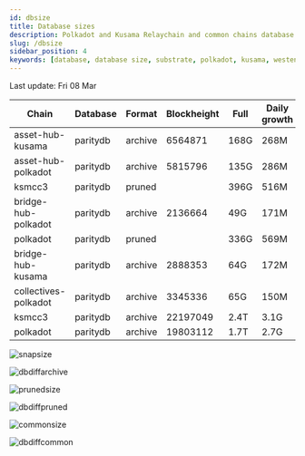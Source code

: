 ```yaml
---
id: dbsize
title: Database sizes
description: Polkadot and Kusama Relaychain and common chains database sizes
slug: /dbsize
sidebar_position: 4
keywords: [database, database size, substrate, polkadot, kusama, westend]
---
```



Last update: Fri 08 Mar

| Chain    | Database   | Format | Blockheight | Full         | Daily growth |
| ------------------------| ----------- | -------- | ------- | ---------- | ----- | 
| asset-hub-kusama | paritydb | archive | 6564871 | 168G | 268M |
| asset-hub-polkadot | paritydb | archive | 5815796 | 135G | 286M |
| ksmcc3 | paritydb | pruned |  | 396G | 516M |
| bridge-hub-polkadot | paritydb | archive | 2136664 | 49G | 171M |
| polkadot | paritydb | pruned |  | 336G | 569M |
| bridge-hub-kusama | paritydb | archive | 2888353 | 64G | 172M |
| collectives-polkadot | paritydb | archive | 3345336 | 65G | 150M |
| ksmcc3 | paritydb | archive | 22197049 | 2.4T | 3.1G |
| polkadot | paritydb | archive | 19803112 | 1.7T | 2.7G |

![snapsize](/img/archivesize.png)

![dbdiffarchive](/img/dbdiffrelay.png)

![prunedsize](/img/prunedsize.png)

![dbdiffpruned](/img/dbdiffpruned.png)

![commonsize](/img/commonsize.png)

![dbdiffcommon](/img/dbdiffcommon.png)
